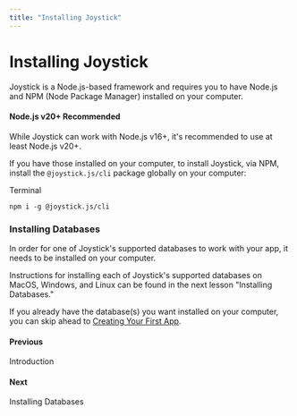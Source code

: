 ```yaml
---
title: "Installing Joystick"
---
```


# Installing Joystick

Joystick is a Node.js-based framework and requires you to have Node.js and NPM (Node Package Manager) installed on your computer.

#### Node.js v20+ Recommended

While Joystick can work with Node.js v16+, it's recommended to use at least Node.js v20+.

If you have those installed on your computer, to install Joystick, via NPM, install the `@joystick.js/cli` package globally on your computer:

Terminal

    npm i -g @joystick.js/cli

### Installing Databases

In order for one of Joystick's supported databases to work with your app, it needs to be installed on your computer.

Instructions for installing each of Joystick's supported databases on MacOS, Windows, and Linux can be found in the next lesson "Installing Databases."

If you already have the database(s) you want installed on your computer, you can skip ahead to [Creating Your First App](getting-started-tutorial/creating-your-first-app).

[](getting-started-tutorial/introduction)

#### Previous

Introduction

[](getting-started-tutorial/installing-databases)

#### Next

Installing Databases
